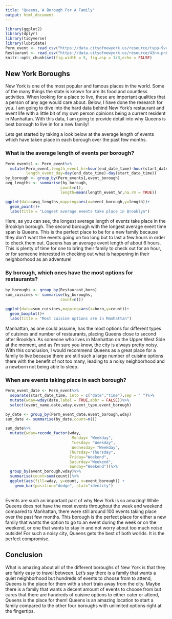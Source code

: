```yaml
---
title: "Queens, A Borough For A Family"
output: html_document
---
```


```r
library(ggplot2)
library(dplyr)
library(tidyverse)
library(lubridate)
Perm_event <- read_csv("https://data.cityofnewyork.us/resource/tvpp-9vvx.csv?$limit=50000")
Restaurant <- read_csv("https://data.cityofnewyork.us/resource/43nn-pn8j.csv?$limit=50000")
knitr::opts_chunk$set(fig.width = 5, fig.asp = 1/3,echo = FALSE)
```

## New York Boroughs

New York is one of the most popular and famous places in the world. Some of the many things the state is known for are its food and countless activities. When looking for a place to live, these are important qualities that a person of any age would care about. Below, I have done the research for you. I am going to dive into the hard data behind New York's restaurant and event life with a little bit of my own person opinions being a current resident in Manhattan. With this data, I am going to provide detail into why Queens is best borough to live in for a new family! 

Lets get started by taking a look below at the average length of events which have taken place in each borough over the past few months. 

### What is the average length of events per borough?

```r
Perm_events1 <- Perm_event%>%
  mutate(Perm_event,length_event_hr=hour(end_date_time)-hour(start_date_time),
         length_event_day=day(end_date_time)-day(start_date_time))
by_borough <- group_by(Perm_events1,event_borough)
avg_lengths <- summarise(by_borough,
                        count=n(),
                        length=mean(length_event_hr,na.rm = TRUE))

ggplot(data=avg_lengths,mapping=aes(x=event_borough,y=length))+
  geom_point()+
  labs(title = "Longest average events take place in Brooklyn")

```

Here, as you can see, the longest average length of events take place in the Brooklyn borough. The second borough with the longest average event time span is Queens. This is the perfect place to be for a new family because they don't want the events going on too long but to last a few hours in order to check them out. Queens has an average event length of about 6 hours. This is plenty of time for one to bring their family to check out for an hour, or for someone interested in checking out what is happening in their neighborhood as an adventure! 

### By borough, which ones have the most options for restaurants?

```r
by_boroughs <- group_by(Restaurant,boro)
sum_cuisines <- summarise(by_boroughs,
                        count=n())
          
ggplot(data=sum_cuisines,mapping=aes(x=boro,y=count))+
  geom_boxplot()+
  labs(title = "Most cuisine options are in Manhattan")              
```

Manhattan, as one could assume, has the most options for different types of cuisines and number of restaurants, placing Queens close to second after Brooklyn. As someone who lives in Manhattan on the Upper West Side at the moment, and as I'm sure you know, the city is always pretty noisy. With this conclusion, I would recommend Queens as a great place for a family to live because there are still such a large number of cuisine options there with the benefit of not too many, leading to a noisy neighborhood and a newborn not being able to sleep.

### When are events taking place in each borough?

```r
Perm_event_date <- Perm_event%>%
  separate(start_date_time, into = c("date","time"),sep = " ")%>%
  mutate(wday=wday(date,label = TRUE,abbr = FALSE))%>%
  select(event_name,date,wday,event_type,event_borough)

by_date <- group_by(Perm_event_date,event_borough,wday)
sum_date <- summarise(by_date,count=n())

sum_date%>%
  mutate(wday=recode_factor(wday,
                             Monday= "Weekday",
                             Tuesday= "Weekday",
                             Wednesday= "Weekday",
                            Thursday="Thursday",
                            Friday="Weekend",
                            Saturday="Weekend",
                            Sunday="Weekend"))%>%
  group_by(event_borough,wday)%>%
  summarise(count=sum(count))%>%
  ggplot(aes(fill=wday, y=count, x=event_borough)) + 
    geom_bar(position="dodge", stat="identity")
  
```

Events are such an important part of why New York is so amazing! While Queens does not have the most events throughout the week and weekend compared to Manhattan, there were still around 100 events taking place over the past few months. This borough is the perfect place for either a new family that wants the option to go to an event during the week or on the weekend, or one that wants to stay in and not worry about too much noise outside! For such a noisy city, Queens gets the best of both worlds. It is the perfect compromise.

## Conclusion

What is amazing about all of the different boroughs of New York is that they are fairly easy to travel between. Let's say there is a family that wants a quiet neighborhood but hundreds of events to choose from to attend, Queens is the place for them with a short train away from the city. Maybe there is a family that wants a decent amount of events to choose from but cares that there are hundreds of cuisine options to either cater or attend, Queens is the place for them! Queens is an amazing location to start a family compared to the other four boroughs with unlimited options right at the fingertips. 

